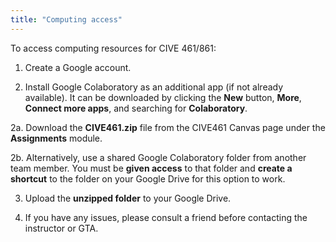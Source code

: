 ```yaml
---
title: "Computing access"
---
```


To access computing resources for CIVE 461/861:

1.  Create a Google account.

2. Install Google Colaboratory as an additional app (if not already available). It can be downloaded by clicking the **New** button, **More**, **Connect more apps**, and searching for **Colaboratory**.

2a.  Download the **CIVE461.zip** file from the CIVE461 Canvas page under the **Assignments** module.

2b. Alternatively, use a shared Google Colaboratory folder from another team member. You must be **given access** to that folder and **create a shortcut** to the folder on your Google Drive for this option to work.

3.  Upload the **unzipped folder** to your Google Drive.

4. If you have any issues, please consult a friend before contacting the instructor or GTA.
